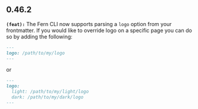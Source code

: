## 0.46.2
**`(feat):`** The Fern CLI now supports parsing a `logo` option from your frontmatter. If 
you would like to override logo on a specific page you can do so by adding 
the following: 

```markdown intro.mdx
---
logo: /path/to/my/logo
---
```

or 

```markdown intro.mdx
---
logo: 
  light: /path/to/my/light/logo 
  dark: /path/to/my/dark/logo
---
```


